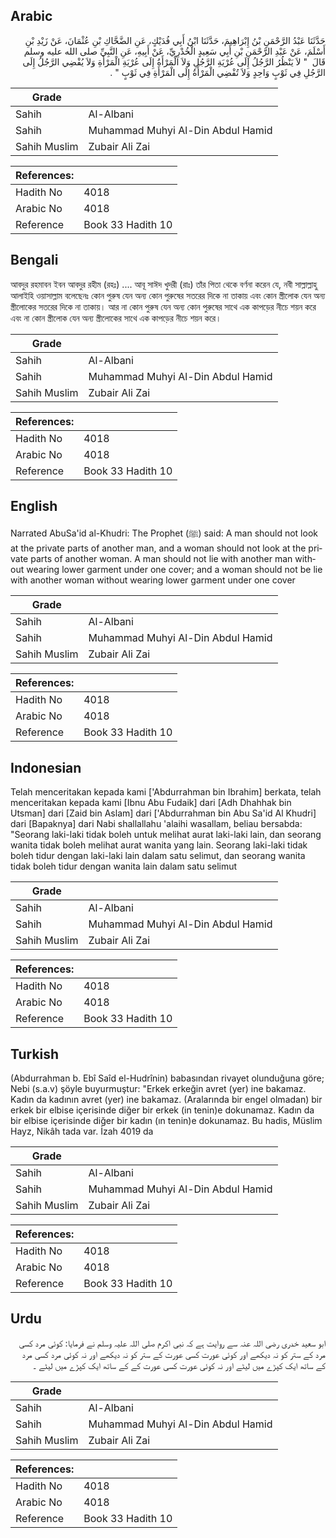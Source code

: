 ## Arabic


<div dir="rtl" lang="ar" style={{fontSize:'larger',backgroundColor:'#f8f9fa',padding:20}}>
حَدَّثَنَا عَبْدُ الرَّحْمَنِ بْنُ إِبْرَاهِيمَ، حَدَّثَنَا ابْنُ أَبِي فُدَيْكٍ، عَنِ الضَّحَّاكِ بْنِ عُثْمَانَ، عَنْ زَيْدِ بْنِ أَسْلَمَ، عَنْ عَبْدِ الرَّحْمَنِ بْنِ أَبِي سَعِيدٍ الْخُدْرِيِّ، عَنْ أَبِيهِ، عَنِ النَّبِيِّ صلى الله عليه وسلم قَالَ ‏ "‏ لاَ يَنْظُرُ الرَّجُلُ إِلَى عُرْيَةِ الرَّجُلِ وَلاَ الْمَرْأَةُ إِلَى عُرْيَةِ الْمَرْأَةِ وَلاَ يُفْضِي الرَّجُلُ إِلَى الرَّجُلِ فِي ثَوْبٍ وَاحِدٍ وَلاَ تُفْضِي الْمَرْأَةُ إِلَى الْمَرْأَةِ فِي ثَوْبٍ ‏"‏ ‏.‏
</div>
<div style={{backgroundColor:'#f8f9fa',padding:20, marginBottom: 10}}><table> <thead> <tr> <th>Grade</th> <th></th> </tr> </thead> <tbody> <tr><td>Sahih</td><td>Al-Albani</td></tr><tr><td>Sahih</td><td>Muhammad Muhyi Al-Din Abdul Hamid</td></tr><tr><td>Sahih Muslim</td><td>Zubair Ali Zai</td></tr></tbody></table><table> <thead> <tr> <th>References:</th> <th></th> </tr> </thead> <tbody><tr><td>Hadith No</td><td>4018</td></tr><tr><td>Arabic No</td><td>4018</td></tr><tr><td>Reference</td><td>Book 33 Hadith 10</td></tr></tbody></table></div>

## Bengali


<div dir="ltr" lang="bn" style={{fontSize:'larger',backgroundColor:'#f8f9fa',padding:20}}>
আবদুর রহমাবন ইবন আবদুর রহীম (রহঃ) .... আবূ সাঈদ খুদরী (রাঃ) তাঁর পিতা থেকে বর্ণনা করেন যে, নবী সাল্লাল্লাহু আলাইহি ওয়াসাল্লাম বলেছেনঃ কোন পুরুষ যেন অন্য কোন পুরুষের সতরের দিকে না তাকায় এবং কোন স্ত্রীলোক যেন অন্য স্ত্রীলোকের সতরের দিকে না তাকায়। আর না কোন পুরুষ যেন অন্য কোন পুরুষের সাথে এক কাপড়ের নীচে শয়ন করে এবং না কোন স্ত্রীলোক যেন অন্য স্ত্রীলোকের সাথে এক কাপড়ের নীচে শয়ন করে।
</div>
<div style={{backgroundColor:'#f8f9fa',padding:20, marginBottom: 10}}><table> <thead> <tr> <th>Grade</th> <th></th> </tr> </thead> <tbody> <tr><td>Sahih</td><td>Al-Albani</td></tr><tr><td>Sahih</td><td>Muhammad Muhyi Al-Din Abdul Hamid</td></tr><tr><td>Sahih Muslim</td><td>Zubair Ali Zai</td></tr></tbody></table><table> <thead> <tr> <th>References:</th> <th></th> </tr> </thead> <tbody><tr><td>Hadith No</td><td>4018</td></tr><tr><td>Arabic No</td><td>4018</td></tr><tr><td>Reference</td><td>Book 33 Hadith 10</td></tr></tbody></table></div>

## English


<div dir="ltr" lang="en" style={{fontSize:'larger',backgroundColor:'#f8f9fa',padding:20}}>
Narrated AbuSa'id al-Khudri: The Prophet (ﷺ) said: A man should not look at the private parts of another man, and a woman should not look at the private parts of another woman. A man should not lie with another man without wearing lower garment under one cover; and a woman should not be lie with another woman without wearing lower garment under one cover
</div>
<div style={{backgroundColor:'#f8f9fa',padding:20, marginBottom: 10}}><table> <thead> <tr> <th>Grade</th> <th></th> </tr> </thead> <tbody> <tr><td>Sahih</td><td>Al-Albani</td></tr><tr><td>Sahih</td><td>Muhammad Muhyi Al-Din Abdul Hamid</td></tr><tr><td>Sahih Muslim</td><td>Zubair Ali Zai</td></tr></tbody></table><table> <thead> <tr> <th>References:</th> <th></th> </tr> </thead> <tbody><tr><td>Hadith No</td><td>4018</td></tr><tr><td>Arabic No</td><td>4018</td></tr><tr><td>Reference</td><td>Book 33 Hadith 10</td></tr></tbody></table></div>

## Indonesian


<div dir="ltr" lang="id" style={{fontSize:'larger',backgroundColor:'#f8f9fa',padding:20}}>
Telah menceritakan kepada kami ['Abdurrahman bin Ibrahim] berkata, telah menceritakan kepada kami [Ibnu Abu Fudaik] dari [Adh Dhahhak bin Utsman] dari [Zaid bin Aslam] dari ['Abdurrahman bin Abu Sa'id Al Khudri] dari [Bapaknya] dari Nabi shallallahu 'alaihi wasallam, beliau bersabda: "Seorang laki-laki tidak boleh untuk melihat aurat laki-laki lain, dan seorang wanita tidak boleh melihat aurat wanita yang lain. Seorang laki-laki tidak boleh tidur dengan laki-laki lain dalam satu selimut, dan seorang wanita tidak boleh tidur dengan wanita lain dalam satu selimut
</div>
<div style={{backgroundColor:'#f8f9fa',padding:20, marginBottom: 10}}><table> <thead> <tr> <th>Grade</th> <th></th> </tr> </thead> <tbody> <tr><td>Sahih</td><td>Al-Albani</td></tr><tr><td>Sahih</td><td>Muhammad Muhyi Al-Din Abdul Hamid</td></tr><tr><td>Sahih Muslim</td><td>Zubair Ali Zai</td></tr></tbody></table><table> <thead> <tr> <th>References:</th> <th></th> </tr> </thead> <tbody><tr><td>Hadith No</td><td>4018</td></tr><tr><td>Arabic No</td><td>4018</td></tr><tr><td>Reference</td><td>Book 33 Hadith 10</td></tr></tbody></table></div>

## Turkish


<div dir="ltr" lang="tr" style={{fontSize:'larger',backgroundColor:'#f8f9fa',padding:20}}>
(Abdurrahman b. Ebî Saîd el-Hudrînin) babasından rivayet olunduğuna göre; Nebi (s.a.v) şöyle buyurmuştur: "Erkek erkeğin avret (yer) ine bakamaz. Kadın da kadının avret (yer) ine bakamaz. (Aralarında bir engel olmadan) bir erkek bir elbise içerisinde diğer bir erkek (in tenin)e dokunamaz. Kadın da bir elbise içerisinde diğer bir kadın (ın tenin)e dokunamaz. Bu hadis, Müslim Hayz, Nikâh tada var. İzah 4019 da
</div>
<div style={{backgroundColor:'#f8f9fa',padding:20, marginBottom: 10}}><table> <thead> <tr> <th>Grade</th> <th></th> </tr> </thead> <tbody> <tr><td>Sahih</td><td>Al-Albani</td></tr><tr><td>Sahih</td><td>Muhammad Muhyi Al-Din Abdul Hamid</td></tr><tr><td>Sahih Muslim</td><td>Zubair Ali Zai</td></tr></tbody></table><table> <thead> <tr> <th>References:</th> <th></th> </tr> </thead> <tbody><tr><td>Hadith No</td><td>4018</td></tr><tr><td>Arabic No</td><td>4018</td></tr><tr><td>Reference</td><td>Book 33 Hadith 10</td></tr></tbody></table></div>

## Urdu


<div dir="rtl" lang="ur" style={{fontSize:'larger',backgroundColor:'#f8f9fa',padding:20}}>
ابو سعید خدری رضی اللہ عنہ سے روایت ہے کہ نبی اکرم صلی اللہ علیہ وسلم نے فرمایا: کوئی مرد کسی مرد کے ستر کو نہ دیکھے اور کوئی عورت کسی عورت کے ستر کو نہ دیکھے اور نہ کوئی مرد کسی مرد کے ساتھ ایک کپڑے میں لیٹے اور نہ کوئی عورت کسی عورت کے کے ساتھ ایک کپڑے میں لیٹے ۔
</div>
<div style={{backgroundColor:'#f8f9fa',padding:20, marginBottom: 10}}><table> <thead> <tr> <th>Grade</th> <th></th> </tr> </thead> <tbody> <tr><td>Sahih</td><td>Al-Albani</td></tr><tr><td>Sahih</td><td>Muhammad Muhyi Al-Din Abdul Hamid</td></tr><tr><td>Sahih Muslim</td><td>Zubair Ali Zai</td></tr></tbody></table><table> <thead> <tr> <th>References:</th> <th></th> </tr> </thead> <tbody><tr><td>Hadith No</td><td>4018</td></tr><tr><td>Arabic No</td><td>4018</td></tr><tr><td>Reference</td><td>Book 33 Hadith 10</td></tr></tbody></table></div>